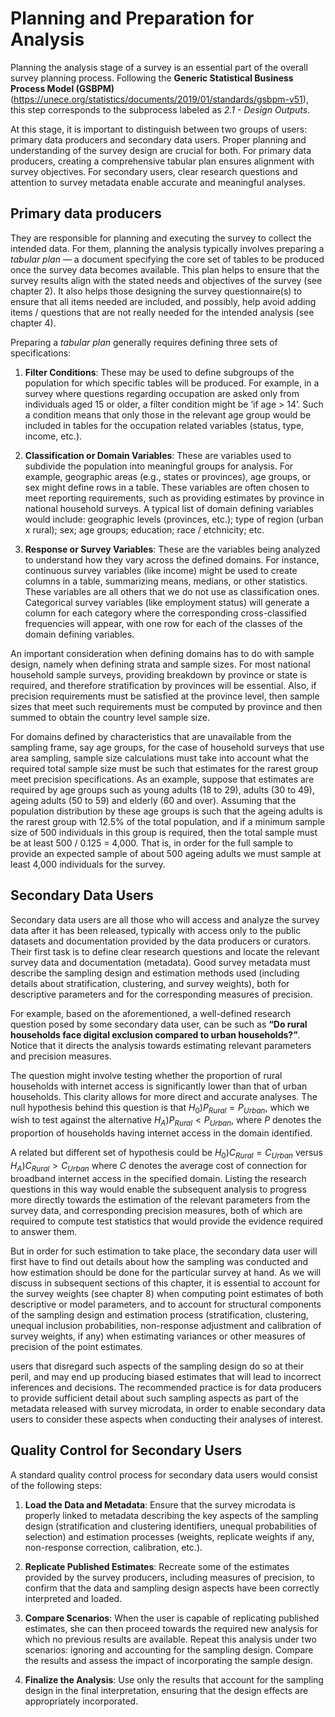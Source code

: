 # Planning and Preparation for Analysis

Planning the analysis stage of a survey is an essential part of the overall survey planning process. Following the **Generic Statistical Business Process Model (GSBPM)** (<https://unece.org/statistics/documents/2019/01/standards/gsbpm-v51>), this step corresponds to the subprocess labeled as *2.1 - Design Outputs*. 

At this stage, it is important to distinguish between two groups of users: primary data producers and secondary data users. Proper planning and understanding of the survey design are crucial for both. For primary data producers, creating a comprehensive tabular plan ensures alignment with survey objectives. For secondary users, clear research questions and attention to survey metadata enable accurate and meaningful analyses. 

## Primary data producers

They are responsible for planning and executing the survey to collect the intended data. For them, planning the analysis typically involves preparing a *tabular plan* — a document specifying the core set of tables to be produced once the survey data becomes available. This plan helps to ensure that the survey results align with the stated needs and objectives of the survey (see chapter 2). It also helps those designing the survey questionnaire(s) to ensure that all items needed are included, and possibly, help avoid adding items / questions that are not really needed for the intended analysis (see chapter 4).

Preparing a *tabular plan* generally requires defining three sets of specifications:

1. **Filter Conditions**: These may be used to define subgroups of the population for which specific tables will be produced. For example, in a survey where questions regarding occupation are asked only from individuals aged 15 or older, a filter condition might be 'if age \> 14'. Such a condition means that only those in the relevant age group would be included in tables for the occupation related variables (status, type, income, etc.).
   
2. **Classification or Domain Variables**: These are variables used to subdivide the population into meaningful groups for analysis. For example, geographic areas (e.g., states or provinces), age groups, or sex might define rows in a table. These variables are often chosen to meet reporting requirements, such as providing estimates by province in national household surveys. A typical list of domain defining variables would include: geographic levels (provinces, etc.); type of region (urban x rural); sex; age groups; education; race / etchnicity; etc.
   
3. **Response or Survey Variables**: These are the variables being analyzed to understand how they vary across the defined domains. For instance, continuous survey variables (like income) might be used to create columns in a table, summarizing means, medians, or other statistics. These variables are all others that we do not use as classification ones. Categorical survey variables (like employment status) will generate a column for each category where the corresponding cross-classified frequencies will appear, with one row for each of the classes of the domain defining variables.

An important consideration when defining domains has to do with sample design, namely when defining strata and sample sizes. For most national household sample surveys, providing breakdown by province or state is required, and therefore stratification by provinces will be essential. Also, if precision requirements must be satisfied at the province level, then sample sizes that meet such requirements must be computed by province and then summed to obtain the country level sample size.

For domains defined by characteristics that are unavailable from the sampling frame, say age groups, for the case of household surveys that use area sampling, sample size calculations must take into account what the required total sample size must be such that estimates for the rarest group meet precision specifications. As an example, suppose that estimates are required by age groups such as young adults (18 to 29), adults (30 to 49), ageing adults (50 to 59) and elderly (60 and over). Assuming that the population distribution by these age groups is such that the ageing adults is the rarest group with 12.5% of the total population, and if a minimum sample size of 500 individuals in this group is required, then the total sample must be at least 500 / 0.125 = 4,000. That is, in order for the full sample to provide an expected sample of about 500 ageing adults we must sample at least 4,000 individuals for the survey.

## Secondary Data Users

Secondary data users are all those who will access and analyze the survey data after it has been released, typically with access only to the public datasets and documentation provided by the data producers or curators. Their first task is to define clear research questions and locate the relevant survey data and documentation (metadata). Good survey metadata must describe the sampling design and estimation methods used (including details about stratification, clustering, and survey weights), both for descriptive parameters and for the corresponding measures of precision.

For example, based on the aforementioned, a well-defined research question posed by some secondary data user, can be such as **"Do rural households face digital exclusion compared to urban households?"**. Notice that it directs the analysis towards estimating relevant parameters and precision measures.

The question might involve testing whether the proportion of rural households with internet access is significantly lower than that of urban households. This clarity allows for more direct and accurate analyses. The null hypothesis behind this question is that $H_0) P_{Rural} = P_{Urban}$, which we wish to test against the alternative $H_A) P_{Rural} < P_{Urban}$, where $P$ denotes the proportion of households having internet access in the domain identified. 

A related but different set of hypothesis could be $H_0) C_{Rural} = C_{Urban}$ versus $H_A) C_{Rural} > C_{Urban}$ where $C$ denotes the average cost of connection for broadband internet access in the specified domain. Listing the research questions in this way would enable the subsequent analysis to progress more directly towards the estimation of the relevant parameters from the survey data, and corresponding precision measures, both of which are required to compute test statistics that would provide the evidence required to answer them.

But in order for such estimation to take place, the secondary data user will first have to find out details about how the sampling was conducted and how estimation should be done for the particular survey at hand. As we will discuss in subsequent sections of this chapter, it is essential to account for the survey weights (see chapter 8) when computing point estimates of both descriptive or model parameters, and to account for structural components of the sampling design and estimation process (stratification, clustering, unequal inclusion probabilities, non-response adjustment and calibration of survey weights, if any) when estimating variances or other measures of precision of the point estimates.

users that disregard such aspects of the sampling design do so at their peril, and may end up producing biased estimates that will lead to incorrect inferences and decisions. The recommended practice is for data producers to provide sufficient detail about such sampling aspects as part of the metadata released with survey microdata, in order to enable secondary data users to consider these aspects when conducting their analyses of interest.

## Quality Control for Secondary Users

A standard quality control process for secondary data users would consist of the following steps:

1. **Load the Data and Metadata**: Ensure that the survey microdata is properly linked to metadata describing the key aspects of the sampling design (stratification and clustering identifiers, unequal probabilities of selection) and estimation processes (weights, replicate weights if any, non-response correction, calibration, etc.).

2. **Replicate Published Estimates**: Recreate some of the estimates provided by the survey producers, including measures of precision, to confirm that the data and sampling design aspects have been correctly interpreted and loaded.

3. **Compare Scenarios**: When the user is capable of replicating published estimates, she can then proceed towards the required new analysis for which no previous results are available. Repeat this analysis under two scenarios: ignoring and accounting for the sampling design. Compare the results and assess the impact of incorporating the sample design.

4. **Finalize the Analysis**: Use only the results that account for the sampling design in the final interpretation, ensuring that the design effects are appropriately incorporated.
